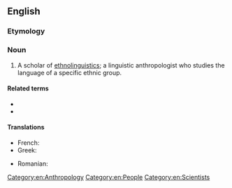 ==English==

===Etymology===
{{back-form|ethnolinguistics|lang=en}}

===Noun===
{{en-noun}}

# A scholar of [[ethnolinguistics]]; a linguistic anthropologist who studies the language of a specific ethnic group.

====Related terms====
* {{l|en|ethnologist}}
* {{l|en|ethnobotanist}}

====Translations====
{{trans-top|scholar of ethnolinguistics}}
* French: {{t+|fr|ethnolinguiste|f}}
* Greek: {{t|el|εθνογλωσσολόγος|m|f}}
{{trans-mid}}
* Romanian: {{t|ro|etnolingvist|m}}
{{trans-bottom}}

[[Category:en:Anthropology]]
[[Category:en:People]]
[[Category:en:Scientists]]